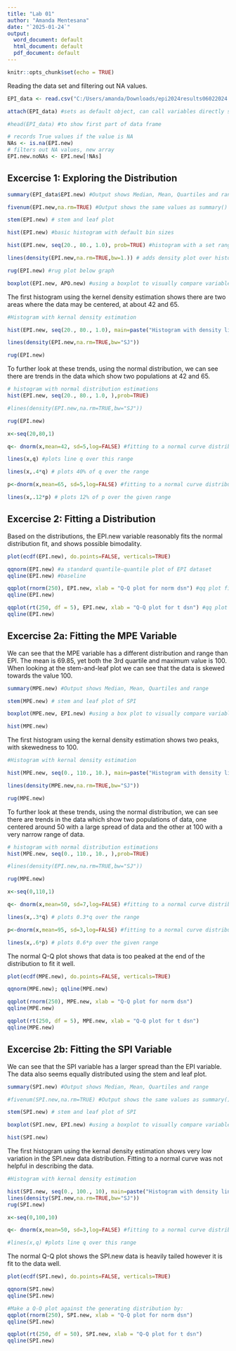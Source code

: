 ```yaml
---
title: "Lab 01"
author: "Amanda Mentesana"
date: "`2025-01-24`"
output:
  word_document: default
  html_document: default
  pdf_document: default
---
```


```r
knitr::opts_chunk$set(echo = TRUE)
```

Reading the data set and filtering out NA values.

```r
EPI_data <- read.csv("C:/Users/amanda/Downloads/epi2024results06022024.csv") 

attach(EPI_data) #sets as default object, can call variables directly such as EPI_data$EPI.new is EPI.new

#head(EPI_data) #to show first part of data frame

# records True values if the value is NA
NAs <- is.na(EPI.new) 
# filters out NA values, new array 
EPI.new.noNAs <- EPI.new[!NAs]
```

## Excercise 1: Exploring the Distribution

```r
summary(EPI_data$EPI.new) #Output shows Median, Mean, Quartiles and range

fivenum(EPI.new,na.rm=TRUE) #Output shows the same values as summary() without heading 

stem(EPI.new) # stem and leaf plot 

hist(EPI.new) #basic histogram with default bin sizes

hist(EPI.new, seq(20., 80., 1.0), prob=TRUE) #histogram with a set range (20 to 80) and bin size of 1

lines(density(EPI.new,na.rm=TRUE,bw=1.)) # adds density plot over histogram, or try bw=“SJ” for a smoothed distribution

rug(EPI.new) #rug plot below graph 

boxplot(EPI.new, APO.new) #using a boxplot to visually compare variables for EPI.new and APO.new
```

The first histogram using the kernel density estimation shows there are two areas where the data may be centered, at about 42 and 65.

```r
#Histogram with kernal density estimation 

hist(EPI.new, seq(20., 80., 1.0), main=paste("Histogram with density line for EPI.new"), prob=TRUE) 

lines(density(EPI.new,na.rm=TRUE,bw="SJ")) 

rug(EPI.new)
```

To further look at these trends, using the normal distribution, we can see there are trends in the data which show two populations at 42 and 65.

```r
# histogram with normal distribution estimations
hist(EPI.new, seq(20., 80., 1.0, ),prob=TRUE) 

#lines(density(EPI.new,na.rm=TRUE,bw="SJ")) 

rug(EPI.new)

x<-seq(20,80,1) 

q<- dnorm(x,mean=42, sd=5,log=FALSE) #fitting to a normal curve distribution with mean centered at 42 and 5 standard deviations

lines(x,q) #plots line q over this range

lines(x,.4*q) # plots 40% of q over the range

p<-dnorm(x,mean=65, sd=5,log=FALSE) #fitting to a normal curve distribution with mean centered at 65 and 5 standard deviations

lines(x,.12*p) # plots 12% of p over the given range
```

## Excercise 2: Fitting a Distribution

Based on the distributions, the EPI.new variable reasonably fits the normal distribution fit, and shows possible bimodality.

```r
plot(ecdf(EPI.new), do.points=FALSE, verticals=TRUE) 

qqnorm(EPI.new) #a standard quantile-quantile plot of EPI dataset
qqline(EPI.new) #baseline

qqplot(rnorm(250), EPI.new, xlab = "Q-Q plot for norm dsn") #qq plot fit for the normal distribution
qqline(EPI.new)

qqplot(rt(250, df = 5), EPI.new, xlab = "Q-Q plot for t dsn") #qq plot plot fit to the t-dstribution with 5 degrees of freedom
qqline(EPI.new)


```

## Excercise 2a: Fitting the MPE Variable

We can see that the MPE variable has a different distribution and range than EPI. The mean is 69.85, yet both the 3rd quartile and maximum value is 100. When looking at the stem-and-leaf plot we can see that the data is skewed towards the value 100.

```r
summary(MPE.new) #Output shows Median, Mean, Quartiles and range

stem(MPE.new) # stem and leaf plot of SPI

boxplot(MPE.new, EPI.new) #using a box plot to visually compare variables for MPE.new and EPI.new

hist(MPE.new)
```

The first histogram using the kernal density estimation shows two peaks, with skewedness to 100.

```r
#Histogram with kernal density estimation 

hist(MPE.new, seq(0., 110., 10.), main=paste("Histogram with density line for MPE.new"), prob=TRUE) 

lines(density(MPE.new,na.rm=TRUE,bw="SJ")) 

rug(MPE.new)
```

To further look at these trends, using the normal distribution, we can see there are trends in the data which show two populations of data, one centered around 50 with a large spread of data and the other at 100 with a very narrow range of data.

```r
# histogram with normal distribution estimations
hist(MPE.new, seq(0., 110., 10., ),prob=TRUE) 

#lines(density(EPI.new,na.rm=TRUE,bw="SJ")) 

rug(MPE.new)

x<-seq(0,110,1) 

q<- dnorm(x,mean=50, sd=7,log=FALSE) #fitting to a normal curve distribution with mean centered at 50 and 7 standard deviations

lines(x,.3*q) # plots 0.3*q over the range

p<-dnorm(x,mean=95, sd=3,log=FALSE) #fitting to a normal curve distribution with mean centered at 95 and 3 standard deviations. The actual centering at 100 but using 95 is to fit to bin size for visulaization purposes..

lines(x,.6*p) # plots 0.6*p over the given range
```

The normal Q-Q plot shows that data is too peaked at the end of the distribution to fit it well.

```r
plot(ecdf(MPE.new), do.points=FALSE, verticals=TRUE) 

qqnorm(MPE.new); qqline(MPE.new) 

qqplot(rnorm(250), MPE.new, xlab = "Q-Q plot for norm dsn") 
qqline(MPE.new)

qqplot(rt(250, df = 5), MPE.new, xlab = "Q-Q plot for t dsn") 
qqline(MPE.new)
```

## Excercise 2b: Fitting the SPI Variable

We can see that the SPI variable has a larger spread than the EPI variable. The data also seems equally distributed using the stem and leaf plot.

```r
summary(SPI.new) #Output shows Median, Mean, Quartiles and range

#fivenum(SPI.new,na.rm=TRUE) #Output shows the same values as summary() without heading 

stem(SPI.new) # stem and leaf plot of SPI

boxplot(SPI.new, EPI.new) #using a boxplot to visually compare variables for SPI.new and EPI.new

hist(SPI.new)
```

The first histogram using the kernal density estimation shows very low variation in the SPI.new data distribution. Fitting to a normal curve was not helpful in describing the data.

```r
#Histogram with kernal density estimation 

hist(SPI.new, seq(0., 100., 10), main=paste("Histogram with density line for SPI.new"), prob=TRUE) 
lines(density(SPI.new,na.rm=TRUE,bw="SJ")) 
rug(SPI.new)

x<-seq(0,100,10) 

q<- dnorm(x,mean=50, sd=3,log=FALSE) #fitting to a normal curve distribution with mean centered at 42 and 5 standard deviations

#lines(x,q) #plots line q over this range
```

The normal Q-Q plot shows the SPI.new data is heavily tailed however it is fit to the data well.

```r

plot(ecdf(SPI.new), do.points=FALSE, verticals=TRUE) 

qqnorm(SPI.new)
qqline(SPI.new) 

#Make a Q-Q plot against the generating distribution by: 
qqplot(rnorm(250), SPI.new, xlab = "Q-Q plot for norm dsn") 
qqline(SPI.new)

qqplot(rt(250, df = 50), SPI.new, xlab = "Q-Q plot for t dsn") 
qqline(SPI.new)
```
